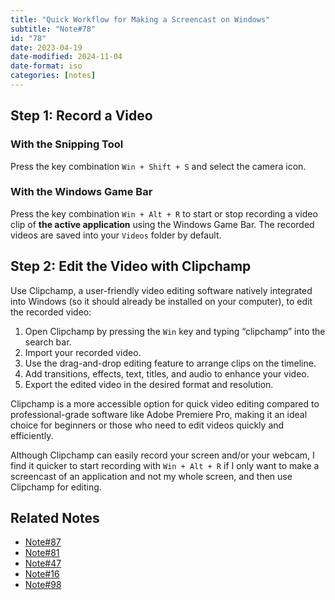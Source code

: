 ```yaml
---
title: "Quick Workflow for Making a Screencast on Windows"
subtitle: "Note#78"
id: "78"
date: 2023-04-19
date-modified: 2024-11-04
date-format: iso
categories: [notes]
---
```

## Step 1: Record a Video

### With the Snipping Tool

Press the key combination `Win + Shift + S` and select the camera icon.

### With the Windows Game Bar

Press the key combination `Win + Alt + R` to start or stop recording a video clip of **the active application** using the Windows Game Bar. The recorded videos are saved into your `Videos` folder by default.

## Step 2: Edit the Video with Clipchamp

Use Clipchamp, a user-friendly video editing software natively integrated into Windows (so it should already be installed on your computer), to edit the recorded video:

1. Open Clipchamp by pressing the `Win` key and typing "clipchamp" into the search bar.
2. Import your recorded video.
3. Use the drag-and-drop editing feature to arrange clips on the timeline.
4. Add transitions, effects, text, titles, and audio to enhance your video.
5. Export the edited video in the desired format and resolution.

Clipchamp is a more accessible option for quick video editing compared to professional-grade software like Adobe Premiere Pro, making it an ideal choice for beginners or those who need to edit videos quickly and efficiently.

Although Clipchamp can easily record your screen and/or your webcam, I find it quicker to start recording with `Win + Alt + R` if I only want to make a screencast of an application and not my whole screen, and then use Clipchamp for editing.

## Related Notes

* [Note#87](/notes/87)
* [Note#81](/notes/81)
* [Note#47](/notes/47)
* [Note#16](/notes/16)
* [Note#98](/notes/98)
